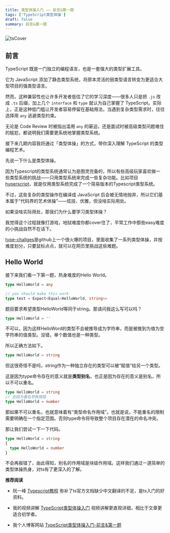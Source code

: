 ```yaml
---
title: 类型体操入门 —— 前言&第一题
tags: ['TypeScript类型体操']
draft: false
summary: 前言&第一题
---
```


![tsCover](https://phzdoc.oss-cn-beijing.aliyuncs.com/uPic/tsCover.png)

## 前言

TypeScript 既是一门独立的编程语言，也是一套强大的类型扩展工具。

它为 JavaScript 添加了静态类型系统，将原本灵活的弱类型语言转变为更适合大型项目的强类型语言。

然而，这种兼容性也让许多开发者低估了它的学习深度——很多人只是把 `.js` 改成 `.ts` 后缀，加上几个 `interface` 和 `type` 就认为自己掌握了 TypeScript。实际上，正是这种低门槛让开发者容易停留在基础用法，当遇到复杂类型需求时，往往选择用 `any` 逃避类型约束。

无论是 Code Review 时被指出滥用 `any` 的窘迫，还是面试时被高级类型问题难住的尴尬，都说明我们需要更系统地掌握类型系统。

接下来几期内容我将通过「类型体操」的方式，带你深入理解 TypeScript 的类型编程艺术。

先说一下什么是类型体操。

因为Typescript的类型系统通常认为是图灵完备的，所以有些高级玩家喜欢做一些类型系统的挑战——只用类型系统来完成一些复杂功能。比如项目[hyperscript](https://github.com/ronami/HypeScript)，就是仅用类型系统完成了一个简易版本的Typescript类型系统。

不过，这些复杂的类型操作在编译成 JavaScript 后会被无情地抛弃，所以它们基本属于“代码界的艺术体操”——炫技、优雅，但没啥实际用处。

如果没啥实际用处，那我们为什么要学习类型体操？

我觉得这个过程就像打游戏，地狱难度你都cover住了，平常工作中那些easy难度的小挑战自然不在话下。

[type-challges](https://github.com/type-challenges/type-challenges)是github上一个很火爆的项目，里面收集了一系列类型体操，并按难度划分，只要鼠标点点，就可以在网页里挑战这些难题。

## Hello World

接下来我们看一下第一题，热身难度的Hello World。

```typescript
type HelloWorld = any

// you should make this work
type test = Expect<Equal<HelloWorld, string>>
```

题目要求希望类型HelloWorld等同于string。那请问我这么写可以吗？

```typescript
type HelloWorld = ''
```

不可以，因为这样HelloWord的类型不会被推导成为字符串，而是被推到为值为空字符串的值类型。没错，单个数值也是一种类型。

所以正确方法如下。

```ts
type HelloWorld = string
```

但这很奇怪不是吗，string作为一种独立存在的类型可以被“赋值”给另一个类型。

这是因为type命令存在的意义就是**类型别名**，也正是因为存在的意义是别名，所以不可以重名。

```ts
type HelloWorld = string
// 会因为重名导致报错
type HelloWorld = number
```

那如果不可以重名，也就意味着有“类型命名作用域”。也就是说，不能重名的限制需要明确在一个指定范围。否则type命令将导致整个项目存在潜在的命名冲突。

那让我们尝试一下一下代码。

```ts
type HelloWorld = string
{
  type HelloWorld = number
}
```

不会再报错了，由此得知，别名的作用域是块级作用域。这样我们通过一道简单的类型体操热身，对ts有了更深入的了解。

**推荐阅读**

- 阮一峰 [Typescript教程](https://wangdoc.com/typescript/) 弥补了ts官方文档缺少中文翻译的不足，是ts入门的好资料。

- 我的视频讲解 [TypeScript类型体操入门](https://www.bilibili.com/video/BV1BhEtz6E3s) 视频讲解更直观详细，相比于文章更适合初学者。

- 我个人博客网站 [TypeScript类型体操入门-前言&第一题](https://whitemeta.cn/blog/type-cha/1-intro)
